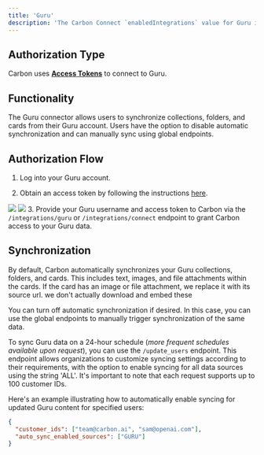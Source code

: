 ```yaml
---
title: 'Guru'
description: 'The Carbon Connect `enabledIntegrations` value for Guru is `GURU`.'
---
```


## Authorization Type

Carbon uses **[Access Tokens](https://help.getguru.com/docs/gurus-api#obtaining-a-user-token)** to connect to Guru.

## Functionality

The Guru connector allows users to synchronize collections, folders, and cards from their Guru account. Users have the option to disable automatic synchronization and can manually sync using global endpoints.

## Authorization Flow

1. Log into your Guru account.

2. Obtain an access token by following the instructions [here](https://help.getguru.com/docs/gurus-api#obtaining-a-user-token).

![](https://imagedelivery.net/_sHUUMiZokZ59YDFOZEZTw/da7ce8b2-8329-4e0f-2a83-5bc373115900/public)
![](https://imagedelivery.net/_sHUUMiZokZ59YDFOZEZTw/0301efdc-02f0-4372-f61d-ffcc9aa69e00/public)
3. Provide your Guru username and access token to Carbon via the `/integrations/guru` or `/integrations/connect` endpoint to grant Carbon access to your Guru data.

## Synchronization

By default, Carbon automatically synchronizes your Guru collections, folders, and cards. This includes text, images, and file attachments within the cards. If the card has an image or file attachment, we replace it with its source url.
we don't actually download and embed these

You can turn off automatic synchronization if desired. In this case, you can use the global endpoints to manually trigger synchronization of the same data.

To sync Guru data on a 24-hour schedule (*more frequent schedules available upon request*), you can use the `/update_users` endpoint. This endpoint allows organizations to customize syncing settings according to their requirements, with the option to enable syncing for all data sources using the string 'ALL'. It's important to note that each request supports up to 100 customer IDs.

Here's an example illustrating how to automatically enable syncing for updated Guru content for specified users:

```json
{
  "customer_ids": ["team@carbon.ai", "sam@openai.com"],
  "auto_sync_enabled_sources": ["GURU"]
}
```